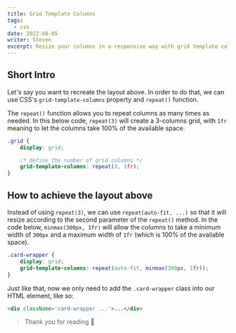 ```yaml
---
title: Grid Template Columns
tags:
  - css
date: 2022-08-05
writer: Steven
excerpt: Resize your columns in a responsive way with grid template columns.
---
```


<YouTube id="XK0xMAjz9C4" />

## Short Intro

Let's say you want to recreate the layout above. In order to do that, we can use CSS's `grid-template-columns` property
and `repeat()` function.

The `repeat()` function allows you to repeat columns as many times as needed. In this below code, `repeat(3)` will
create a 3-columns grid, with `1fr` meaning to let the columns take 100% of the available space.

<Copy />

```css
.grid {
	display: grid;

	/* define the number of grid columns */
	grid-template-columns: repeat(3, 1fr);
}
```

## How to achieve the layout above

Instead of using `repeat(3)`, we can use `repeat(auto-fit, ...)` so that it will resize according to the second
parameter of the `repeat()` method. In the code below, `minmax(300px, 1fr)` will allow the columns to take a minimum
width of `300px` and a maximum width of `1fr` (which is 100% of the available space).

<Copy />

```css
.card-wrapper {
	display: grid;
	grid-template-columns: repeat(auto-fit, minmax(300px, 1fr));
}
```

Just like that, now we only need to add the `.card-wrapper` class into our HTML element, like so:

<Copy />

```HTML
<div className='card-wrapper ...'>...</div>
```

> Thank you for reading 👋
